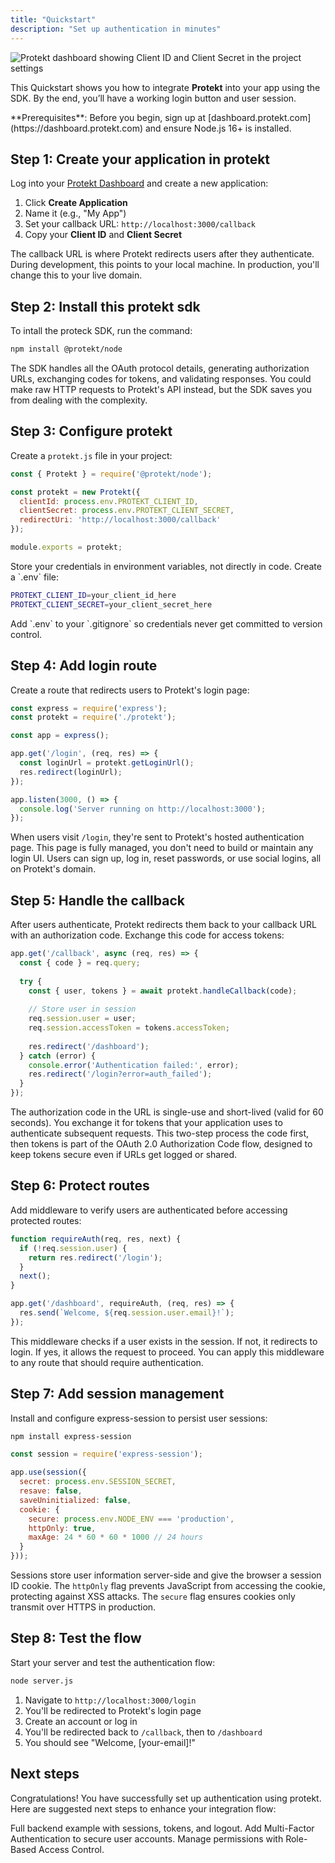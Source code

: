 ```yaml
---
title: "Quickstart"
description: "Set up authentication in minutes"
---
```



<img src="/images/protekt-quickstart.png" alt="Protekt dashboard showing Client ID and Client Secret in the project settings" className="rounded-lg shadow-lg" />


This Quickstart shows you how to integrate **Protekt** into your app using the SDK. By the end, you’ll have a working login button and user session.

<Info>
  **Prerequisites**: Before you begin, sign up at [dashboard.protekt.com](https://dashboard.protekt.com) and ensure Node.js 16+ is installed.
</Info>

## Step 1: Create your application in protekt

Log into your [Protekt Dashboard](https://dashboard.protekt.com) and create a new application:

1. Click **Create Application**
2. Name it (e.g., "My App")
3. Set your callback URL: `http://localhost:3000/callback`
4. Copy your **Client ID** and **Client Secret**

The callback URL is where Protekt redirects users after they authenticate. During development, this points to your local machine. In production, you'll change this to your live domain.

## Step 2: Install this protekt sdk

To intall the proteck SDK, run the command:

```bash
npm install @protekt/node
```

The SDK handles all the OAuth protocol details, generating authorization URLs, exchanging codes for tokens, and validating responses. You could make raw HTTP requests to Protekt's API instead, but the SDK saves you from dealing with the complexity.

## Step 3: Configure protekt

Create a `protekt.js` file in your project:

```javascript protekt.js
const { Protekt } = require('@protekt/node');

const protekt = new Protekt({
  clientId: process.env.PROTEKT_CLIENT_ID,
  clientSecret: process.env.PROTEKT_CLIENT_SECRET,
  redirectUri: 'http://localhost:3000/callback'
});

module.exports = protekt;
```
<Tip>
Store your credentials in environment variables, not directly in code. Create a `.env` file:
</Tip>

```bash .env
PROTEKT_CLIENT_ID=your_client_id_here
PROTEKT_CLIENT_SECRET=your_client_secret_here
```
<Tip>
Add `.env` to your `.gitignore` so credentials never get committed to version control.
</Tip>

## Step 4: Add login route

Create a route that redirects users to Protekt's login page:

```javascript server.js
const express = require('express');
const protekt = require('./protekt');

const app = express();

app.get('/login', (req, res) => {
  const loginUrl = protekt.getLoginUrl();
  res.redirect(loginUrl);
});

app.listen(3000, () => {
  console.log('Server running on http://localhost:3000');
});
```

When users visit `/login`, they're sent to Protekt's hosted authentication page. This page is fully managed, you don't need to build or maintain any login UI. Users can sign up, log in, reset passwords, or use social logins, all on Protekt's domain.


## Step 5: Handle the callback

After users authenticate, Protekt redirects them back to your callback URL with an authorization code. Exchange this code for access tokens:

```javascript server.js
app.get('/callback', async (req, res) => {
  const { code } = req.query;
  
  try {
    const { user, tokens } = await protekt.handleCallback(code);
    
    // Store user in session
    req.session.user = user;
    req.session.accessToken = tokens.accessToken;
    
    res.redirect('/dashboard');
  } catch (error) {
    console.error('Authentication failed:', error);
    res.redirect('/login?error=auth_failed');
  }
});
```

The authorization code in the URL is single-use and short-lived (valid for 60 seconds). You exchange it for tokens that your application uses to authenticate subsequent requests. This two-step process the code first, then tokens is part of the OAuth 2.0 Authorization Code flow, designed to keep tokens secure even if URLs get logged or shared.

## Step 6: Protect routes

Add middleware to verify users are authenticated before accessing protected routes:

```javascript server.js
function requireAuth(req, res, next) {
  if (!req.session.user) {
    return res.redirect('/login');
  }
  next();
}

app.get('/dashboard', requireAuth, (req, res) => {
  res.send(`Welcome, ${req.session.user.email}!`);
});
```

This middleware checks if a user exists in the session. If not, it redirects to login. If yes, it allows the request to proceed. You can apply this middleware to any route that should require authentication.

## Step 7: Add session management

Install and configure express-session to persist user sessions:

```bash
npm install express-session
```

```javascript server.js
const session = require('express-session');

app.use(session({
  secret: process.env.SESSION_SECRET,
  resave: false,
  saveUninitialized: false,
  cookie: { 
    secure: process.env.NODE_ENV === 'production',
    httpOnly: true,
    maxAge: 24 * 60 * 60 * 1000 // 24 hours
  }
}));
```

Sessions store user information server-side and give the browser a session ID cookie. The `httpOnly` flag prevents JavaScript from accessing the cookie, protecting against XSS attacks. The `secure` flag ensures cookies only transmit over HTTPS in production.

## Step 8: Test the flow

Start your server and test the authentication flow:

```bash
node server.js
```

1. Navigate to `http://localhost:3000/login`
2. You'll be redirected to Protekt's login page
3. Create an account or log in
4. You'll be redirected back to `/callback`, then to `/dashboard`
5. You should see "Welcome, [your-email]!"



## Next steps
Congratulations! You have successfully set up authentication using protekt. Here are suggested next steps to enhance your integration flow:

<Card title="First Integration Tutorial" icon="code" href="/tutorials/first-integration" horizontal> Full backend example with sessions, tokens, and logout. </Card>
<Card title="Enable MFA" icon="shield" href="/guides/enable-mfa" horizontal> Add Multi-Factor Authentication to secure user accounts. </Card> <Card title="Setup RBAC" icon="lock" href="/guides/setup-rbac" horizontal> Manage permissions with Role-Based Access Control. </Card> 